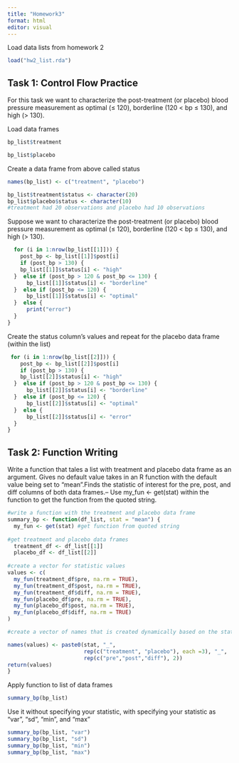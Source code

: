 ```yaml
---
title: "Homework3"
format: html
editor: visual
---
```



Load data lists from homework 2
```r
load("hw2_list.rda")
```


## Task 1: Control Flow Practice
For this task we want to  characterize the post-treatment (or placebo) blood pressure measurement as
optimal (≤ 120), borderline (120 < bp ≤ 130), and high (> 130).
 
Load data frames
```r
bp_list$treatment

bp_list$placebo
```

 
Create a data frame from above called status
```r
names(bp_list) <- c("treatment", "placebo")

bp_list$treatment$status <- character(20)
bp_list$placebo$status <- character(10)
#treatment had 20 observations and placebo had 10 observations
```

Suppose we want to characterize the post-treatment (or placebo) blood pressure measurement as
optimal (≤ 120), borderline (120 < bp ≤ 130), and high (> 130). 
```r
  for (i in 1:nrow(bp_list[[1]])) {
    post_bp <- bp_list[[1]]$post[i]
    if (post_bp > 130) {
    bp_list[[1]]$status[i] <- "high"
  }  else if (post_bp > 120 & post_bp <= 130) {
      bp_list[[1]]$status[i] <- "borderline"
  }  else if (post_bp <= 120) {
      bp_list[[1]]$status[i] <- "optimal"
  }  else {
      print("error")
  }
}
```
 
Create the status column’s values and repeat for the placebo data frame (within the list)
```r
 for (i in 1:nrow(bp_list[[2]])) {
    post_bp <- bp_list[[2]]$post[i]
    if (post_bp > 130) {
    bp_list[[2]]$status[i] <- "high"
  }  else if (post_bp > 120 & post_bp <= 130) {
      bp_list[[2]]$status[i] <- "borderline"
  }  else if (post_bp <= 120) {
      bp_list[[2]]$status[i] <- "optimal"
  }  else {
      bp_list[[2]]$status[i] <- "error"
  }
}
```
 
## Task 2: Function Writing 

Write a function that tales a list with treatment and placebo data frame as an argument. Gives no default value takes in an R function with the default value being set to "mean".Finds the statistic of interest for the pre, post, and diff columns
of both data frames.– Use my_fun <- get(stat) within the function to get the function from the quoted string.
```r
#write a function with the treatment and placebo data frame
summary_bp <- function(df_list, stat = "mean") {
  my_fun <- get(stat) #get function from quoted string
 
#get treatment and placebo data frames
  treatment_df <- df_list[[1]]
  placebo_df <- df_list[[2]]
  
#create a vector for statistic values
values <- c(
  my_fun(treatment_df$pre, na.rm = TRUE),
  my_fun(treatment_df$post, na.rm = TRUE),
  my_fun(treatment_df$diff, na.rm = TRUE),
  my_fun(placebo_df$pre, na.rm = TRUE),
  my_fun(placebo_df$post, na.rm = TRUE),
  my_fun(placebo_df$diff, na.rm = TRUE)
)

#create a vector of names that is created dynamically based on the statistic passed, create a vector with the actual statistic values, and then assign names() to your vector.

names(values) <- paste0(stat, "_",
                        rep(c("treatment", "placebo"), each =3), "_",
                        rep(c("pre","post","diff"), 2))
return(values)
}

```
 
Apply function to list of data frames
```r
summary_bp(bp_list)
```

Use it without specifying your statistic, with specifying your statistic as "var", "sd", "min", and "max"
```r
summary_bp(bp_list, "var")
summary_bp(bp_list, "sd")
summary_bp(bp_list, "min")
summary_bp(bp_list, "max")

```

